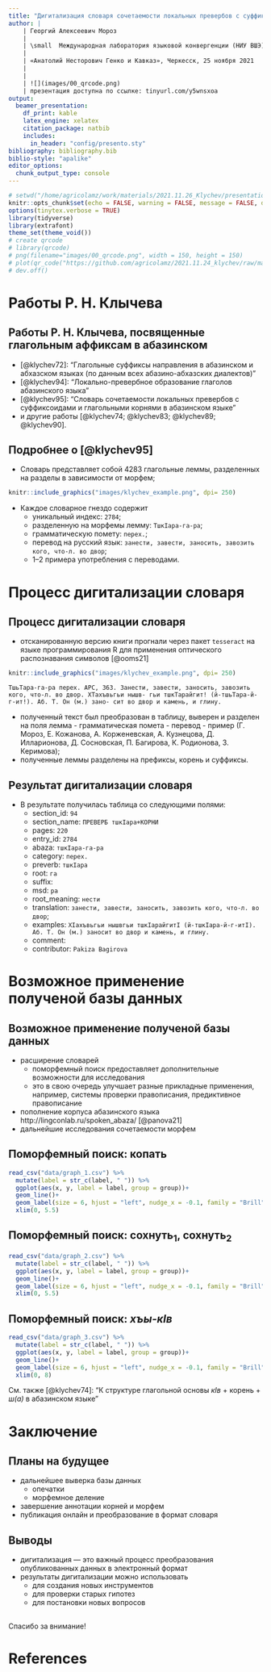 ```yaml
---
title: "Дигитализация словаря сочетаемости локальных превербов с суффиксоидами и глагольными корнями [@klychev95]"
author: |
    | Георгий Алексеевич Мороз
    | 
    | \small  Международная лаборатория языковой конвергенции (НИУ ВШЭ)
    |
    | «Анатолий Несторович Генко и Кавказ», Черкесск, 25 ноября 2021
    |
    |
    | ![](images/00_qrcode.png)
    | презентация доступна по ссылке: tinyurl.com/y5wnsxoa
output: 
  beamer_presentation:
    df_print: kable
    latex_engine: xelatex
    citation_package: natbib
    includes:
      in_header: "config/presento.sty"
bibliography: bibliography.bib
biblio-style: "apalike"
editor_options: 
  chunk_output_type: console
---
```


```r
# setwd("/home/agricolamz/work/materials/2021.11.26_Klychev/presentation")
knitr::opts_chunk$set(echo = FALSE, warning = FALSE, message = FALSE, dev='cairo_pdf')
options(tinytex.verbose = TRUE)
library(tidyverse)
library(extrafont)
theme_set(theme_void())
# create qrcode
# library(qrcode)
# png(filename="images/00_qrcode.png", width = 150, height = 150)
# plot(qr_code("https://github.com/agricolamz/2021.11.24_klychev/raw/master/2021.11.24_klychev.pdf"))
# dev.off()
```

[//]: # (комментарии)

# Работы Р. Н. Клычева
## Работы Р. Н. Клычева, посвященные глагольным аффиксам в абазинском

* [@klychev72]: "Глагольные суффиксы направления в абазинском и абхазском языках (по данным всех абазино-абхазских диалектов)"
* [@klychev94]: "Локально-превербное образование глаголов абазинского языка"
* [@klychev95]: "Словарь сочетаемости локальных превербов с суффиксоидами и глагольными корнями в абазинском языке"
* и другие работы [@klychev74; @klychev83; @klychev89; @klychev90].

## Подробнее о [@klychev95]

* Словарь представляет собой 4283 глагольные леммы, разделенных на разделы в зависимости от морфем;

```r
knitr::include_graphics("images/klychev_example.png", dpi= 250)
```

\pause

* Каждое словарное гнездо содержит
    * уникальный индекс: `2784`;
    * разделенную на морфемы лемму: `ТшкIара-га-ра`;
    * грамматическую помету: `перех.`;
    * перевод на русский язык: `занести, завести, заносить, завозить кого, что-л. во двор`;
    * 1--2 примера употребления с переводами.

# Процесс дигитализации словаря

## Процесс дигитализации словаря

* отсканированную версию книги прогнали через пакет `tesseract` на языке программирования R для применения оптического распознавания символов [@ooms21]

```r
knitr::include_graphics("images/klychev_example.png", dpi= 250)
```

```
ТшьТара-га-ра перех. АРС, 363. Занести, завести, заносить, завозить кого, что-л. во двор. ХТахъвьгьи нышв- гьи тшкТарайгит! (й-тшьТара-й-г-ит!). Аб. Т. Он (м.) зано- сит во двор и камень, и глину.
```

* полученный текст был преобразован в таблицу, выверен и разделен на поля лемма - грамматическая помета - перевод - пример  (Г. Мороз, Е. Кожанова, А. Корженевская, А. Кузнецова, Д. Илларионова, Д. Сосновская, П. Багирова, К. Родионова, З. Керимова);
* полученные леммы разделены на префиксы, корень и суффиксы.

## Результат дигитализации словаря

* В результате получилась таблица со следующими полями:
    * section_id: `94`
    * section_name: `ПРЕВЕРБ тшкIара+КОРНИ`
    * pages: `220`
    * entry_id: `2784`
    * abaza: `тшкIара-га-ра`
    * category: `перех.`
    * preverb: `тшкIара`
    * root: `	га`
    * suffix:
    * msd: `ра`
    * root_meaning: `нести`
    * translation:	`занести, завести, заносить, завозить кого, что-л. во двор`;
    * examples: `ХIахъвьгьи нышвгьи тшкIарайгитI (й-тшкIара-й-г-итI). Аб. Т. Он (м.) заносит во двор и камень, и глину.`
    * comment:	
    * contributor: `Pakiza Bagirova`

# Возможное применение полученой базы данных

## Возможное применение полученой базы данных

* расширение словарей
    * поморфемный поиск предоставляет дополнительные возможности для исследования
    * это в свою очередь улучшает разные прикладные применения, например, cистемы проверки правописания, предиктивное правописание
* пополнение корпуса абазинского языка http://lingconlab.ru/spoken_abaza/ [@panova21]
* дальнейшие исследования сочетаемости морфем
    
## Поморфемный поиск: копать

```r
read_csv("data/graph_1.csv") %>% 
  mutate(label = str_c(label, " ")) %>% 
  ggplot(aes(x, y, label = label, group = group))+
  geom_line()+
  geom_label(size = 6, hjust = "left", nudge_x = -0.1, family = "Brill")+
  xlim(0, 5.5)
```

## Поморфемный поиск: сохнуть$_1$, сохнуть$_2$

```r
read_csv("data/graph_2.csv") %>%
  mutate(label = str_c(label, " ")) %>% 
  ggplot(aes(x, y, label = label, group = group))+
  geom_line()+
  geom_label(size = 6, hjust = "left", nudge_x = -0.1, family = "Brill")+
  xlim(0, 5.5)
```


## Поморфемный поиск: *хъы-кIв*

```r
read_csv("data/graph_3.csv") %>%
  mutate(label = str_c(label, " ")) %>% 
  ggplot(aes(x, y, label = label, group = group))+
  geom_line()+
  geom_label(size = 6, hjust = "left", nudge_x = -0.1, family = "Brill")+
  xlim(0, 8)
```

См. также [@klychev74]: "К структуре глагольной основы *кIв* + корень + *ш(а)* в абазинском языке"

# Заключение
## Планы на будущее

* дальнейшее выверка базы данных
    * опечатки
    * морфемное деление
* завершение аннотации корней и морфем
* публикация онлайн и преобразование в формат словаря

## Выводы

* дигитализация --- это важный процесс преобразования опубликованных данных в электронный формат
* результаты дигитализации можно использовать
    * для создания новых инструментов
    * для проверки старых гипотез
    * для постановки новых вопросов

## {}

\LARGE Спасибо за внимание!

# References {.allowframebreaks}
